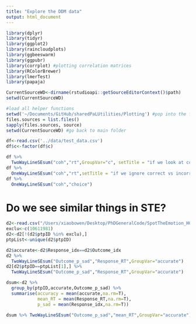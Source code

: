 ```yaml
---
title: "Explore the DDM data"
output: html_document
---
```

```r
library(dplyr)
library(tidyr)
library(ggplot2)
library(raincloudplots)
library(ggbeeswarm)
library(ggpubr)
library(corrplot) #plotting correlation matrices
library(RColorBrewer)
library(lmerTest)
library(papaja)

CurrentSourceWD<-dirname(rstudioapi::getSourceEditorContext()$path)
setwd(CurrentSourceWD)

#load all helper functions
setwd('~/Documents/GitHub/sharedPaLUtilities/Plotting') #pop into the folder
files.sources = list.files()
sapply(files.sources, source)
setwd(CurrentSourceWD) #go back to main folder
```

```r
df<-read.csv('../data/test_data.csv')
df$c<-factor(df$c)
```

```r
df %>% 
  TwoWayLineSEsum("coh","rt",GroupVar="c", setTitle = "if we look at correct vs incorrect")
df %>% 
  OneWayLineSEsum("coh","rt",setTitle = "if we ignore correct vs incorrect")
df %>% 
  OneWayLineSEsum("coh","choice")
```

# Do we see similar things in STE?
```r
d2<-read.csv("/Users/xiaobowen/Desktop/PhDGeneralCode/SpotTheEmotion_HGF/all_data.csv")
exclu<-c(10611981)
d2<-d2[!(d2$ptpID %in% exclu),]
ptpList<-unique(d2$ptpID)
```

```r
d2$accurate<-d2$Response_idx==d2$Outcome_idx
d2 %>% 
  TwoWayLineSEsum("Outcome_p_sad","Response_RT",GroupVar="accurate")
d2[d2$ptpID==ptpList[1],] %>% 
  TwoWayLineSEsum("Outcome_p_sad","Response_RT",GroupVar="accurate")
```

```r
dsum<-d2 %>% 
  group_by(ptpID,accurate,Outcome_p_sad) %>% 
  summarise(accuracy = mean(accurate,na.rm=T),
            mean_RT = mean(Response_RT,na.rm=T),
            p_sad = mean(Response_idx,na.rm=T))
```

```r
dsum %>% TwoWayLineSEsum("Outcome_p_sad","mean_RT",GroupVar="accurate")
```
